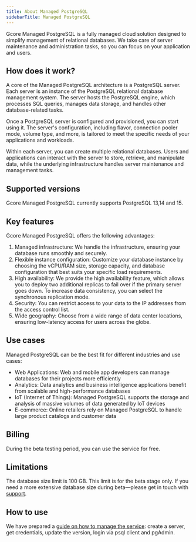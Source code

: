 ---
title: About Managed PostgreSQL
sidebarTitle: Managed PostgreSQL
---

Gcore Managed PostgreSQL is a fully managed cloud solution designed to simplify management of relational databases. We take care of server maintenance and administration tasks, so you can focus on your application and users.

## How does it work?

A core of the Managed PostgreSQL architecture is a PostgreSQL server. Each server is an instance of the PostgreSQL relational database management system. The server hosts the PostgreSQL engine, which processes SQL queries, manages data storage, and handles other database-related tasks. 

Once a PostgreSQL server is configured and provisioned, you can start using it. The server's configuration, including flavor, connection pooler mode, volume type, and more, is tailored to meet the specific needs of your applications and workloads.

Within each server, you can create multiple relational databases. Users and applications can interact with the server to store, retrieve, and manipulate data, while the underlying infrastructure handles server maintenance and management tasks.

## Supported versions

Gcore Managed PostgreSQL currently supports PostgreSQL 13,14 and 15.

## Key features

Gcore Managed PostgreSQL offers the following advantages:

  1. Managed infrastructure: We handle the infrastructure, ensuring your database runs smoothly and securely.
  2. Flexible instance configuration: Customize your database instance by choosing the vCPU/RAM size, storage capacity, and database configuration that best suits your specific load requirements.
  3. High availability: We provide the high availability feature, which allows you to deploy two additional replicas to fail over if the primary server goes down. To increase data consistency, you can select the synchronous replication mode.
  4. Security: You can restrict access to your data to the IP addresses from the access control list. 
  5. Wide geography: Choose from a wide range of data center locations, ensuring low-latency access for users across the globe.



## Use cases

Managed PostgreSQL can be the best fit for different industries and use cases: 

  * Web Applications: Web and mobile app developers can manage databases for their projects more efficiently
  * Analytics: Data analytics and business intelligence applications benefit from scalable and high-performance databases
  * IoT (Internet of Things): Managed PostgreSQL supports the storage and analysis of massive volumes of data generated by IoT devices
  * E-commerce: Online retailers rely on Managed PostgreSQL to handle large product catalogs and customer data



## Billing

During the beta testing period, you can use the service for free.

## Limitations

The database size limit is 100 GB. This limit is for the beta stage only. If you need a more extensive database size during beta—please get in touch with [support](mailto:support@gcore.com).

## How to use

We have prepared a [guide on how to manage the service](/cloud/managed-database-postgresql/manage-postgresql-servers): create a server, get credentials, update the version, login via psql client and pgAdmin.